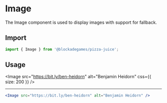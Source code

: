 
# Image

The Image component is used to display images with support for fallback.

## Import

```jsx
import { Image } from '@blockadegames/pizza-juice';
```

## Usage

<Image
  src="https://bit.ly/ben-heidorn"
  alt="Benjamin Heidorn"
  css={{ size: 200 }}
/>

---

```jsx
<Image src="https://bit.ly/ben-heidorn" alt="Benjamin Heidorn" />
```
